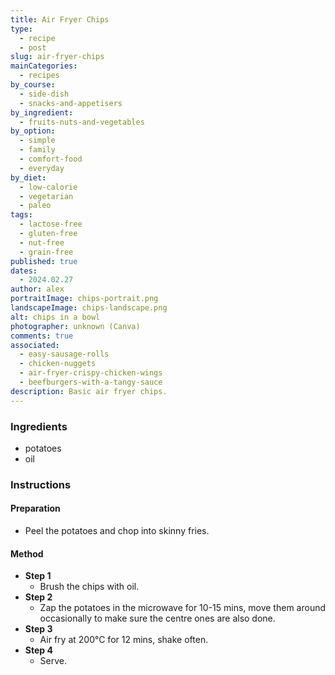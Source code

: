 ```yaml
---
title: Air Fryer Chips
type:
  - recipe
  - post
slug: air-fryer-chips
mainCategories:
  - recipes
by_course:
  - side-dish
  - snacks-and-appetisers
by_ingredient:
  - fruits-nuts-and-vegetables
by_option:
  - simple
  - family
  - comfort-food
  - everyday
by_diet:
  - low-calorie
  - vegetarian
  - paleo
tags:
  - lactose-free
  - gluten-free
  - nut-free
  - grain-free
published: true
dates:
  - 2024.02.27
author: alex
portraitImage: chips-portrait.png
landscapeImage: chips-landscape.png
alt: chips in a bowl
photographer: unknown (Canva)
comments: true
associated:
  - easy-sausage-rolls
  - chicken-nuggets
  - air-fryer-crispy-chicken-wings
  - beefburgers-with-a-tangy-sauce
description: Basic air fryer chips.
---
```


<Ingredients>

### Ingredients

- potatoes
- oil

</Ingredients>

<Instructions>

### Instructions

#### Preparation

- Peel the potatoes and chop into skinny fries.

#### Method

- **Step 1**
  - Brush the chips with oil.
- **Step 2**
  - Zap the potatoes in the microwave for 10-15 mins, move them around occasionally to make sure the centre ones are also done.
- **Step 3**
  - Air fry at 200°C for 12 mins, shake often.
- **Step 4**
  - Serve.

</Instructions>
